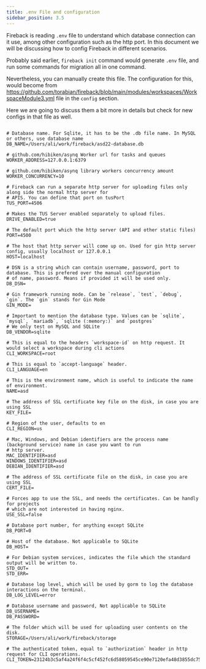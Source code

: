 ```yaml
---
title: .env File and configuration
sidebar_position: 3.5
---
```


Fireback is reading `.env` file to understand which database connection can it use,
among other configuration such as the http port. In this document we will be discussing
how to config Fireback in different scenarios.

Probably said earlier, `fireback init` command would generate `.env` file, and run some commands
for migration all in one command.

Nevertheless, you can manually create this file. The configuration for this, would become from 
https://github.com/torabian/fireback/blob/main/modules/workspaces/WorkspaceModule3.yml
file in the `config` section.

Here we are going to discuss them a bit more in details but check for new configs in that file as well.


```

# Database name. For Sqlite, it has to be the .db file name. In MySQL or others, use database name
DB_NAME=/Users/ali/work/fireback/asd22-database.db

# github.com/hibiken/asynq Worker url for tasks and queues
WORKER_ADDRESS=127.0.0.1:6379

# github.com/hibiken/asynq library workers concurrency amount
WORKER_CONCURRENCY=10

# Fireback can run a separate http server for uploading files only along side the normal http server for
# APIS. You can define that port on tusPort
TUS_PORT=4506

# Makes the TUS Server enabled separately to upload files.
DRIVE_ENABLED=true

# The default port which the http server (API and other static files)
PORT=4500

# The host that http server will come up on. Used for gin http server config, usually localhost or 127.0.0.1
HOST=localhost

# DSN is a string which can contain username, password, port to database. This is prefered over the manual configuration
# of name, password. Means if provided it will be used only.
DB_DSN=

# Gin framework running mode. Can be `release`, `test`, `debug`, `gin`. The `gin` stands for Gin Mode
GIN_MODE=

# Important to mention the database type. Values can be `sqlite`, `mysql`, `mariadb`, `sqlite (:memory:)` and `postgres`
# We only test on MySQL and SQLite
DB_VENDOR=sqlite

# This is equal to the headers `workspace-id` on http request. It would select a workspace during cli actions
CLI_WORKSPACE=root

# This is equal to `accept-language` header. 
CLI_LANGUAGE=en

# This is the environment name, which is useful to indicate the name of environment.
NAME=asd

# The address of SSL certificate key file on the disk, in case you are using SSL
KEY_FILE=

# Region of the user, defaults to en
CLI_REGION=us

# Mac, Windows, and Debian identifiers are the process name (background service) name in case you want to run
# http server.
MAC_IDENTIFIER=asd
WINDOWS_IDENTIFIER=asd
DEBIAN_IDENTIFIER=asd

# The address of SSL certificate file on the disk, in case you are using SSL
CERT_FILE=

# Forces app to use the SSL, and needs the certificates. Can be handly for projects
# which are not interested in having nginx.
USE_SSL=false

# Database port number, for anything except SQLite
DB_PORT=0

# Host of the database. Not applicable to SQLite
DB_HOST=

# For Debian system services, indicates the file which the standard output will be written to.
STD_OUT=
STD_ERR=

# Database log level, which will be used by gorm to log the database interactions on the terminal.
DB_LOG_LEVEL=error

# Database username and password, Not applicable to SQLite
DB_USERNAME=
DB_PASSWORD=

# The folder which will be used for uploading user contents on the disk.
STORAGE=/Users/ali/work/fireback/storage

# The authenticated token, equal to `authorization` header in http request for CLI operations.
CLI_TOKEN=23124b3c5af4a24f6f4c5cf452fc6d58059545ce90e7120efa48d3855dc75123
```
